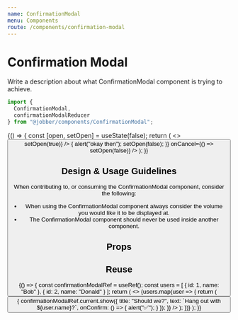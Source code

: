 ```yaml
---
name: ConfirmationModal
menu: Components
route: /components/confirmation-modal
---
```



# Confirmation Modal

<ComponentStatus stage="pre" responsive="no" accessible="no" />

Write a description about what ConfirmationModal component is trying to achieve.

```ts
import {
  ConfirmationModal,
  confirmationModalReducer
} from "@jobber/components/ConfirmationModal";
```

<Playground>
  {() => {
    const [open, setOpen] = useState(false);
    return (
      <>
        <Button label="Open" onClick={() => setOpen(true)} />
        <ConfirmationModal
          state={{
            title: "Using State",
            open: open
          }}
          onConfirm={() => {
            alert("okay then");
            setOpen(false);
          }}
          onCancel={() => setOpen(false)}
        />
      </>
    );
  }}
</Playground>

<!--
  It is not necessary to include Design & Usage Guidlelines. Use this section
  to answer common questions and considerations about component usage.
-->

## Design & Usage Guidelines

When contributing to, or consuming the ConfirmationModal component, consider the
following:

- When using the ConfirmationModal component always consider the volume you
  would like it to be displayed at.
- The ConfirmationModal component should never be used inside another component.

## Props

<Props of={ConfirmationModal} />

<!--
  It is not necessary to provide an example of each prop. Use usage examples to
  highlight key features of a component or particular considerations.

  See `Button.mdx` for a good example of this.
-->

## Reuse

<Playground>
  {() => {
    const confirmationModalRef = useRef();
    const users = [
      {
        id: 1,
        name: "Bob"
      },
      {
        id: 2,
        name: "Donald"
      }
    ];
    return (
      <>
        {users.map(user => {
          return (
            <Button
              label={`Confirm ${user.name}`}
              onClick={() => {
                confirmationModalRef.current.show({
                  title: "Should we?",
                  text: `Hang out with ${user.name}?`,
                  onConfirm: () => {
                    alert("✅");
                  }
                });
              }}
            />
          );
        })}
        <ConfirmationModal ref={confirmationModalRef} />
      </>
    );
  }}
</Playground>
